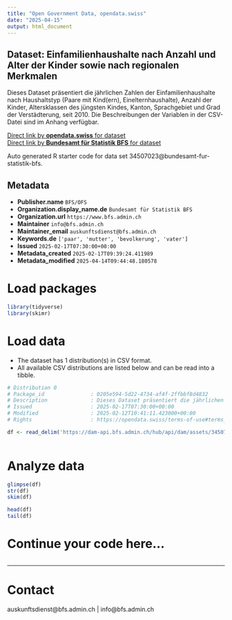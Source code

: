 ```yaml
---
title: "Open Government Data, opendata.swiss"
date: "2025-04-15"
output: html_document
---
```


## Dataset: Einfamilienhaushalte nach Anzahl und Alter der Kinder sowie nach regionalen Merkmalen

Dieses Dataset präsentiert die jährlichen Zahlen der Einfamilienhaushalte nach Haushaltstyp (Paare mit Kind(ern), Einelternhaushalte), Anzahl der Kinder, Altersklassen des jüngsten Kindes, Kanton, Sprachgebiet und Grad der Verstädterung, seit 2010. Die Beschreibungen der Variablen in der CSV-Datei sind im Anhang verfügbar.

[Direct link by **opendata.swiss** for dataset](https://opendata.swiss/de/dataset/einfamilienhaushalte-nach-anzahl-und-alter-der-kinder-sowie-nach-regionalen-merkmalen)<br>
[Direct link by **Bundesamt für Statistik BFS** for dataset](https://www.bfs.admin.ch/asset/de/ts-x-40.02.01.02.06)

Auto generated R starter code for data set 34507023@bundesamt-fur-statistik-bfs.

## Metadata

- **Publisher.name** `BFS/OFS`
- **Organization.display_name.de** `Bundesamt für Statistik BFS`
- **Organization.url** `https://www.bfs.admin.ch`
- **Maintainer** `info@bfs.admin.ch`
- **Maintainer_email** `auskunftsdienst@bfs.admin.ch`
- **Keywords.de** `['paar', 'mutter', 'bevolkerung', 'vater']`
- **Issued** `2025-02-17T07:30:00+00:00`
- **Metadata_created** `2025-02-17T09:39:24.411989`
- **Metadata_modified** `2025-04-14T09:44:48.180578`


# Load packages

```r

library(tidyverse)
library(skimr)

```

# Load data

-   The dataset has 1 distribution(s) in CSV format.
-   All available CSV distributions are listed below and can be read into a tibble.

```r

# Distribution 0
# Package_id               : 0205e594-5d22-4734-af4f-2ffbbf8d4832
# Description              : Dieses Dataset präsentiert die jährlichen Zahlen der Einfamilienhaushalte nach Haushaltstyp (Paare mit Kind(ern), Einelternhaushalte), Anzahl der Kinder, Altersklassen des jüngsten Kindes, Kanton, Sprachgebiet und Grad der Verstädterung, seit 2010. Die Beschreibungen der Variablen in der CSV-Datei sind im Anhang verfügbar.
# Issued                   : 2025-02-17T07:30:00+00:00
# Modified                 : 2025-02-12T10:41:11.423000+00:00
# Rights                   : https://opendata.swiss/terms-of-use#terms_by_ask

df <- read_delim('https://dam-api.bfs.admin.ch/hub/api/dam/assets/34507027/master')



```

# Analyze data

```r

glimpse(df)
str(df)
skim(df)

head(df)
tail(df)

```

# Continue your code here...

```r

```

------------------------------------------------------------------------

# Contact

auskunftsdienst@bfs.admin.ch | info@bfs.admin.ch
